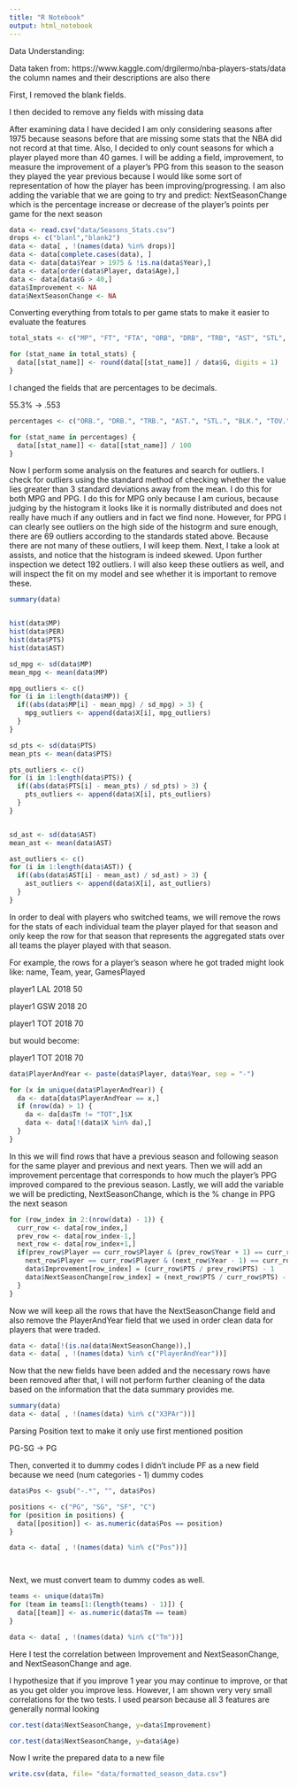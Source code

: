 ```yaml
---
title: "R Notebook"
output: html_notebook
---
```


Data Understanding:

Data taken from: https://www.kaggle.com/drgilermo/nba-players-stats/data
the column names and their descriptions are also there

First, I removed the blank fields.

I then decided to remove any fields with missing data


After examining data I have decided I am only considering seasons after 1975 because seasons before that are missing some stats that the NBA did not record at that time.  Also, I decided to only count seasons for which a player played more than 40 games.  I will be adding a field, improvement, to measure the improvement of a player's PPG from this season to the season they played the year previous because I would like some sort of representation of how the player has been improving/progressing.  I am also adding the variable that we are going to try and predict:
NextSeasonChange which is the percentage increase or decrease of the player's points per game for
the next season



```r
data <- read.csv("data/Seasons_Stats.csv")
drops <- c("blanl","blank2")
data <- data[ , !(names(data) %in% drops)]
data <- data[complete.cases(data), ]
data <- data[data$Year > 1975 & !is.na(data$Year),]
data <- data[order(data$Player, data$Age),]
data <- data[data$G > 40,]
data$Improvement <- NA
data$NextSeasonChange <- NA
```


Converting everything from totals to per game stats to make it easier to evaluate the features


```r

total_stats <- c("MP", "FT", "FTA", "ORB", "DRB", "TRB", "AST", "STL", "BLK", "TOV", "PF", "PTS", "FG", "FGA", "X2P", "X2PA", "X3P", "X3PA")

for (stat_name in total_stats) {
  data[[stat_name]] <- round(data[[stat_name]] / data$G, digits = 1)
}

```

I changed the fields that are percentages to be decimals.

55.3% -> .553

```r
percentages <- c("ORB.", "DRB.", "TRB.", "AST.", "STL.", "BLK.", "TOV.", "USG.")

for (stat_name in percentages) {
  data[[stat_name]] <- data[[stat_name]] / 100
}

```


Now I perform some analysis on the features and search for outliers.  I check for outliers using
the standard method of checking whether the value lies greater than 3 standard deviations away 
from the mean.  I do this for both MPG and PPG.  I do this for MPG only because I am curious, because judging by the histogram it looks like it is normally distributed and does not really have much if any outliers and in fact we find none.  However, for PPG I can clearly see outliers on the high side of the histogrm and sure enough, there are 69 outliers according to the standards stated above.  Because there are not many of these outliers, I will keep them.  Next, I take a look at assists, and notice that the histogram is indeed skewed.  Upon further inspection we detect 192 outliers.  I will also keep these outliers as well, and will inspect the fit on my model and see whether it is important to remove these.
```r

summary(data)


hist(data$MP)
hist(data$PER)
hist(data$PTS)
hist(data$AST)

sd_mpg <- sd(data$MP)
mean_mpg <- mean(data$MP)

mpg_outliers <- c()
for (i in 1:length(data$MP)) {
  if((abs(data$MP[i] - mean_mpg) / sd_mpg) > 3) {
    mpg_outliers <- append(data$X[i], mpg_outliers)
  }
}

sd_pts <- sd(data$PTS)
mean_pts <- mean(data$PTS)

pts_outliers <- c()
for (i in 1:length(data$PTS)) {
  if((abs(data$PTS[i] - mean_pts) / sd_pts) > 3) {
    pts_outliers <- append(data$X[i], pts_outliers)
  }
}


sd_ast <- sd(data$AST)
mean_ast <- mean(data$AST)

ast_outliers <- c()
for (i in 1:length(data$AST)) {
  if((abs(data$AST[i] - mean_ast) / sd_ast) > 3) {
    ast_outliers <- append(data$X[i], ast_outliers)
  }
}

```




In order to deal with players who switched teams, we will remove the rows for the stats
of each individual team the player played for that season and only keep the row for that season that represents
the aggregated stats over all teams the player played with that season.

For example, the rows for a player's season where he got traded might look like:
name, Team, year, GamesPlayed

player1 LAL 2018 50

player1 GSW 2018 20

player1 TOT 2018 70

but would become:

player1 TOT 2018 70

```r

data$PlayerAndYear <- paste(data$Player, data$Year, sep = "-")

for (x in unique(data$PlayerAndYear)) {
  da <- data[data$PlayerAndYear == x,]
  if (nrow(da) > 1) {
    da <- da[da$Tm != "TOT",]$X
    data <- data[!(data$X %in% da),]
  }
}

```


In this we will find rows that have a previous season and following season for the same player and
previous and next years.  Then we will add an improvement percentage that corresponds to how much 
the player's PPG improved compared to the previous season.  Lastly, we will add the variable we will be predicting, NextSeasonChange, which is the % change in PPG the next season


```r

for (row_index in 2:(nrow(data) - 1)) {
  curr_row <- data[row_index,]
  prev_row <- data[row_index-1,]
  next_row <- data[row_index+1,]
  if(prev_row$Player == curr_row$Player & (prev_row$Year + 1) == curr_row$Year & 
    next_row$Player == curr_row$Player & (next_row$Year - 1) == curr_row$Year) {
    data$Improvement[row_index] = (curr_row$PTS / prev_row$PTS) - 1
    data$NextSeasonChange[row_index] = (next_row$PTS / curr_row$PTS) - 1
  }
}
```

Now we will keep all the rows that have the NextSeasonChange field and also remove the PlayerAndYear
field that we used in order clean data for players that were traded.

```r

data <- data[!(is.na(data$NextSeasonChange)),]
data <- data[ , !(names(data) %in% c("PlayerAndYear"))]

```


Now that the new fields have been added and the necessary rows have been removed after that, I will not perform further cleaning of the data based on the information that the data summary provides me.


```r
summary(data)
data <- data[ , !(names(data) %in% c("X3PAr"))]
```


Parsing Position text to make it only use first mentioned position

PG-SG -> PG

Then, converted it to dummy codes
I didn't include PF as a new field because we need (num categories - 1) dummy codes

```r

data$Pos <- gsub("-.*", "", data$Pos)

positions <- c("PG", "SG", "SF", "C")
for (position in positions) {
  data[[position]] <- as.numeric(data$Pos == position)
}

data <- data[ , !(names(data) %in% c("Pos"))]




```




Next, we must convert team to dummy codes as well.


```r
teams <- unique(data$Tm)
for (team in teams[1:(length(teams) - 1)]) {
  data[[team]] <- as.numeric(data$Tm == team)
}

data <- data[ , !(names(data) %in% c("Tm"))]

```








Here I test the correlation between Improvement and NextSeasonChange, and NextSeasonChange and age.

I hypothesize that if you improve 1 year you may continue to improve, or that as you get older 
you improve less.  However, I am shown very very small correlations for the two tests.  I used pearson because all 3 features are generally normal looking

```r

cor.test(data$NextSeasonChange, y=data$Improvement)

cor.test(data$NextSeasonChange, y=data$Age)

```


Now I write the prepared data to a new file

```r
write.csv(data, file= "data/formatted_season_data.csv")
```




